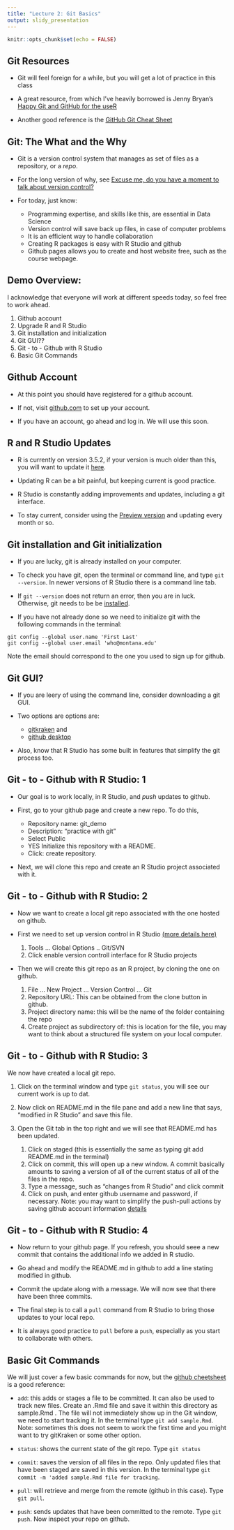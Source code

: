 ```yaml
---
title: "Lecture 2: Git Basics"
output: slidy_presentation
---
```


```r
knitr::opts_chunk$set(echo = FALSE)
```

## Git Resources

- Git will feel foreign for a while, but you will get a lot of practice in this class

- A great resource, from which I've heavily borrowed is Jenny Bryan's [Happy Git and GitHub for the useR](https://happygitwithr.com)

- Another good reference is the [GitHub Git Cheat Sheet](https://education.github.com/git-cheat-sheet-education.pdf)

## Git: The What and the Why
- Git is a version control system that manages as set of files as a repository, or a *repo*.

- For the long version of why, see [Excuse me, do you have a moment to talk about version control?](https://peerj.com/preprints/3159/)

- For today, just know:
    - Programming expertise, and skills like this, are essential in Data Science
    - Version control will save back up files, in case of computer problems
    - It is an efficient way to handle collaboration
    - Creating R packages is easy with R Studio and github
    - Github pages allows you to create and host website free, such as the course webpage.

## Demo Overview:

I acknowledge that everyone will work at different speeds today, so feel free to work ahead.

1. Github account
2. Upgrade R and R Studio
3. Git installation and initialization
4. Git GUI??
5. Git - to - Github with R Studio
6. Basic Git Commands


## Github Account

- At this point you should have registered for a github account.

- If not, visit [github.com](https://www.github.com) to set up your account.

- If you have an account, go ahead and log in. We will use this soon.

## R and R Studio Updates

- R is currently on version 3.5.2, if your version is much older than this, you will want to update it [here](https://cloud.r-project.org).

- Updating R can be a bit painful, but keeping current is good practice.

- R Studio is constantly adding improvements and updates, including a git interface.

- To stay current, consider using the [Preview version](https://www.rstudio.com/products/rstudio/download/preview/) and updating every month or so.

## Git installation and Git initialization

- If you are lucky, git is already installed on your computer.

- To check you have git, open the terminal or command line, and type `git --version`. In newer versions of R Studio there is a command line tab.

- If `git --version` does not return an error, then you are in luck. Otherwise, git needs to be be [installed](https://happygitwithr.com/install-git.html).

- If you have not already done so we need to initialize git with the following commands in the terminal:
```
git config --global user.name 'First Last'
git config --global user.email 'who@montana.edu'
```
Note the email should correspond to the one you used to sign up for github.

## Git GUI?

- If you are leery of using the command line, consider downloading a git GUI.

- Two options are options are:
    - [gitkraken](https://www.gitkraken.com) and
    - [github desktop](https://desktop.github.com)
    
- Also, know that R Studio has some built in features that simplify the git process too.

## Git - to - Github with R Studio: 1

- Our goal is to work locally, in R Studio, and *push* updates to github.

- First, go to your github page and create a new repo. To do this, 
    - Repository name: git_demo
    - Description: “practice with git”
    - Select Public
    - YES Initialize this repository with a README.
    - Click: create repository.
    
- Next, we will clone this repo and create an R Studio project associated with it.

## Git - to - Github with R Studio: 2

- Now we want to create a local git repo associated with the one hosted on github.

- First we need to set up version control in R Studio [(more details here)](https://support.rstudio.com/hc/en-us/articles/200532077-Version-Control-with-Git-and-SVN)
    1. Tools ... Global Options .. Git/SVN 
    2. Click enable version controll interface for R Studio projects

- Then we will create this git repo as an R project, by cloning the one on github.
    1. File ... New Project ... Version Control ... Git
    2. Repository URL: This can be obtained from the clone button in github.
    3. Project directory name: this will be the name of the folder containing the repo
    4. Create project as subdirectory of: this is location for the file, you may want to think about a structured file system on your local computer.
    

## Git - to - Github with R Studio: 3

We now have created a local git repo.

1. Click on the terminal window and type `git status`, you will see our current work is up to dat.

2. Now click on README.md in the file pane and add a new line that says, "modified in R Studio" and save this file.

3. Open the Git tab in the top right and we will see that README.md has been updated. 
    1. Click on staged (this is essentially the same as typing git add README.md in the terminal)
    2. Click on commit, this will open up a new window. A commit basically amounts to saving a version of all of the current status of all of the files in the repo.
    3. Type a message, such as "changes from R Studio" and click commit
    4. Click on push, and enter github username and password, if necessary. Note: you may want to simplify the push-pull actions by saving github account information [details](https://happygitwithr.com/push-pull-github.html#am-i-really-going-to-type-github-username-and-password-on-each-push)

## Git - to - Github with R Studio: 4

- Now return to your github page. If you refresh, you should seee a new commit that contains the additional info we added in R studio.

- Go ahead and modify the README.md in github to add a line stating modified in github.

- Commit the update along with a message. We will now see that there have been three commits.

- The final step is to call a `pull` command from R Studio to bring those updates to your local repo.

- It is always good practice to `pull` before a `push`, especially as you start to collaborate with others.

## Basic Git Commands

We will just cover a few basic commands for now, but the [github cheetsheet](https://education.github.com/git-cheat-sheet-education.pdf) is a good reference:

- `add`: this adds or stages a file to be committed. It can also be used to track new files. Create an .Rmd file and save it within this directory as sample.Rmd . The file will not immediately show up in the Git window, we need to start tracking it. In the terminal type `git add sample.Rmd`. Note: sometimes this does not seem to work the first time and you might want to try gitKraken or some other option.

- `status`: shows the current state of the git repo. Type `git status`

- `commit`: saves the version of all files in the repo. Only updated files that have been staged are saved in this version. In the terminal type `git commit -m 'added sample.Rmd file for tracking`. 

- `pull`: will retrieve and merge from the remote (github in this case). Type `git pull`.

- `push`: sends updates that have been committed to the remote. Type `git push`. Now inspect your repo on github.
